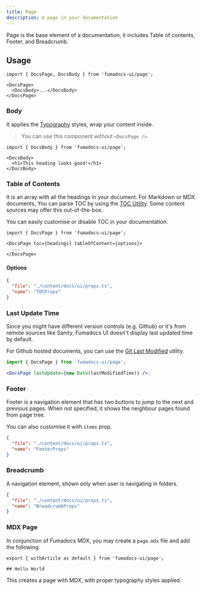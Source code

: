 ```yaml
---
title: Page
description: A page in your documentation
---
```


Page is the base element of a documentation, it includes Table of contents,
Footer, and Breadcrumb.

## Usage

```mdx
import { DocsPage, DocsBody } from 'fumadocs-ui/page';

<DocsPage>
  <DocsBody>...</DocsBody>
</DocsPage>
```

### Body

It applies the [Typography](/docs/ui/theme#typography) styles, wrap your content inside.

> You can use this component without `<DocsPage />`.

```mdx
import { DocsBody } from 'fumadocs-ui/page';

<DocsBody>
  <h1>This heading looks good!</h1>
</DocsBody>
```

### Table of Contents

It is an array with all the headings in your document. For Markdown or MDX
documents, You can parse TOC by using the
[TOC Utility](/docs/headless/utils/get-toc). Some content sources may offer this out-of-the-box.

You can easily customise or disable TOC in your documentation.

```mdx
import { DocsPage } from 'fumadocs-ui/page';

<DocsPage toc={headings} tableOfContent={options}>
  ...
</DocsPage>
```

#### Options

```json doc-gen:typescript
{
  "file": "./content/docs/ui/props.ts",
  "name": "TOCProps"
}
```

### Last Update Time

Since you might have different version controls (e.g. Github) or it's from
remote sources like Sanity, Fumadocs UI doesn't display last updated time by
default.

For Github hosted documents, you can use
the [Git Last Modified](/docs/headless/utils/git-last-edit) utility.

```jsx
import { DocsPage } from 'fumadocs-ui/page';

<DocsPage lastUpdate={new Date(lastModifiedTime)} />;
```

### Footer

Footer is a navigation element that has two buttons to jump to the next and previous pages. When not specified, it shows the neighbour pages found from page tree.

You can also customise it with `items` prop.

```json doc-gen:typescript
{
  "file": "./content/docs/ui/props.ts",
  "name": "FooterProps"
}
```

### Breadcrumb

A navigation element, shown only when user is navigating in folders.

```json doc-gen:typescript
{
  "file": "./content/docs/ui/props.ts",
  "name": "BreadcrumbProps"
}
```

### MDX Page

In conjunction of Fumadocs MDX, you may create a `page.mdx` file and add the following.

```mdx
export { withArticle as default } from 'fumadocs-ui/page';

## Hello World
```

This creates a page with MDX, with proper typography styles applied.

